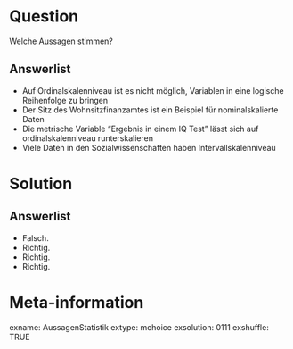 
Question
========

Welche Aussagen stimmen?

Answerlist
----------

* Auf Ordinalskalenniveau ist es nicht möglich, Variablen in eine logische Reihenfolge zu bringen
* Der Sitz des Wohnsitzfinanzamtes ist ein Beispiel für nominalskalierte Daten
* Die metrische Variable "Ergebnis in einem IQ Test" lässt sich auf ordinalskalenniveau runterskalieren
* Viele Daten in den Sozialwissenschaften haben Intervallskalenniveau

Solution
========

Answerlist
----------

* Falsch. 
* Richtig. 
* Richtig. 
* Richtig. 

Meta-information
================
exname: AussagenStatistik
extype: mchoice 
exsolution: 0111
exshuffle: TRUE

